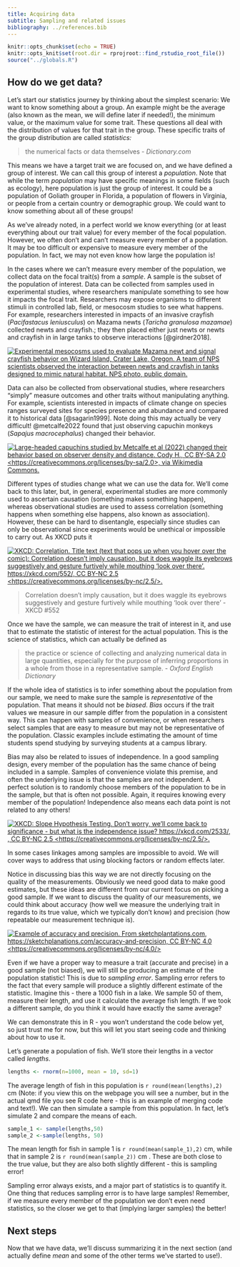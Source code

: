 ```yaml
---
title: Acquiring data
subtitle: Sampling and related issues
bibliography: ../references.bib
---
```


<!-- COMMENT NOT SHOW IN ANY OUTPUT: Code chunk below sets overall defaults for .qmd file; these inlcude showing output by default and looking for files relative to .Rpoj file, not .qmd file, which makes putting filesin different folders easier  -->

```r
knitr::opts_chunk$set(echo = TRUE)
knitr::opts_knit$set(root.dir = rprojroot::find_rstudio_root_file())
source("../globals.R")
```

## How do we get data?

Let's start our statistics journey by thinking about the simplest
scenario: We want to know something about a group. An example might be
the average (also known as the mean, we will define later if needed!),
the minimum value, or the maximum value for some trait. These questions
all deal with the distribution of values for that trait in the group.
These specific traits of the group distribution are called *statistics:*

> the numerical facts or data themselves - *Dictionary.com*

This means we have a target trait we are focused on, and we have defined
a group of interest. We can call this group of interest a *population*.
Note that while the term *population* may have specific meanings in some
fields (such as ecology), here population is just the group of interest.
It could be a population of Goliath grouper in Florida, a population of
flowers in Virginia, or people from a certain country or demographic
group. We could want to know something about all of these groups!

As we've already noted, in a perfect world we know everything (or at
least everything about our trait value) for every member of the focal
population. However, we often don't and can't measure every member of a
population. It may be too difficult or expensive to measure every member
of the population. In fact, we may not even know how large the
population is!

In the cases where we can't measure every member of the population, we
collect data on the focal trait(s) from a *sample*. A sample is the
subset of the population of interest. Data can be collected from samples
used in experimental studies, where researchers manipulate something to
see how it impacts the focal trait. Researchers may expose organisms to
different stimuli in controlled lab, field, or mesocosm studies to see
what happens. For example, researchers interested in impacts of an
invasive crayfish (*Pacifastacus leniusculus*) on Mazama newts (*Taricha
granulosa mazamae*) collected newts and crayfish.; they then placed
either just newts or newts and crayfish in in large tanks to observe
interactions [@girdner2018].

[![Experimental mesocosms used to evaluate Mazama newt and signal
crayfish behavior on Wizard Island, Crater Lake, Oregon. A team of NPS
scientists observed the interaction between newts and crayfish in tanks
designed to mimic natural habitat. NPS photo, public
domain.](https://www.nps.gov/common/uploads/stories/images/nri/20160414/articles/E3D75BF5-1DD8-B71B-0BAA0D9A58F1307A/E3D75BF5-1DD8-B71B-0BAA0D9A58F1307A.jpg){#fig-nps_mesocosm
fig-alt="Image of people filling large black tanks on dock near lake."
fig-align="center"}](https://www.nps.gov/articles/parkscience32_1_5-12_buktenica_et_al_3815.htm)

Data can also be collected from observational studies, where researchers
"simply" measure outcomes and other traits without manipulating
anything. For example, scientists interested in impacts of climate
change on species ranges surveyed sites for species presence and
abundance and compared it to historical data [@sagarin1999]. Note doing
this may actually be very difficult! @metcalfe2022 found that just
observing capuchin monkeys (*Sapajus macrocephalus*) changed their
behavior.

[![Large-headed capuchins studied by Metcalfe et al (2022) changed their
behavior based on observer density and distance. Cody H., CC BY-SA 2.0
\<https://creativecommons.org/licenses/by-sa/2.0\>, via Wikimedia
Commons.](/images/Large-headed_capuchin_(Sapajus_macrocephalus)_1.jpg){fig-alt="A monkey peers into distance while sitting in a tree."
fig-align="center"}](https://commons.wikimedia.org/wiki/File:Large-headed_capuchin_(Sapajus_macrocephalus)_1.jpg)

Different types of studies change what we can use the data for. We'll
come back to this later, but, in general, experimental studies are more
commonly used to ascertain causation (something makes something happen),
whereas observational studies are used to assess correlation (something
happens when something else happens, also known as association).
However, these can be hard to disentangle, especially since studies can
only be observational since experiments would be unethical or impossible
to carry out. As XKCD puts it

[![XKCD: Correlation. Title text (text that pops up when you hover over
the comic): Correlation doesn't imply causation, but it does waggle its
eyebrows suggestively and gesture furtively while mouthing 'look over
there'. https://xkcd.com/552/, CC BY-NC 2.5
\<https://creativecommons.org/licenses/by-nc/2.5/\>.](https://imgs.xkcd.com/comics/correlation.png){#fig-XKCD552
fig-alt="Picture of two stick figures chatting.  One says, \"I used to think correlation implied causation. Then I took a statistics course. Now I don't.\" The other figure responds \"Sounds like the class helped.\", To which the first figure responds, \"Maybe.\""
fig-align="center"}](https://xkcd.com/552/)

> Correlation doesn't imply causation, but it does waggle its eyebrows
> suggestively and gesture furtively while mouthing 'look over there' -
> XKCD #552

Once we have the sample, we can measure the trait of interest in it, and
use that to estimate the statistic of interest for the actual
population. This is the science of statistics, which can actually be
defined as

> the practice or science of collecting and analyzing numerical data in
> large quantities, especially for the purpose of inferring proportions
> in a whole from those in a representative sample. - *Oxford English
> Dictionary*

If the whole idea of statistics is to infer something about the
population from our sample, we need to make sure the sample is
*representative* of the population. That means it should not be
*biased*. *Bias* occurs if the trait values we measure in our sample
differ from the population in a consistent way. This can happen with
samples of convenience, or when researchers select samples that are easy
to measure but may not be representative of the population. Classic
examples include estimating the amount of time students spend studying
by surveying students at a campus library.

Bias may also be related to issues of independence. In a good sampling
design, every member of the population has the same chance of being
included in a sample. Samples of convenience violate this premise, and
often the underlying issue is that the samples are not independent. A
perfect solution is to randomly choose members of the population to be
in the sample, but that is often not possible. Again, it requires
knowing every member of the population! Independence also means each
data point is not related to any others!

[![XKCD: Slope Hypothesis Testing. Don't worry, we'll come back to
significance - but what is the independence issue?
https://xkcd.com/2533/, , CC BY-NC 2.5
\<https://creativecommons.org/licenses/by-nc/2.5/\>.](https://imgs.xkcd.com/comics/slope_hypothesis_testing_2x.png){#fig-XKCD2533
fig-alt="Comic strip where 2 figures discuss relationship between how loud students scream and exam grades."
fig-align="center"}](https://xkcd.com/2533/)

In some cases linkages among samples are impossible to avoid. We will
cover ways to address that using blocking factors or random effects
later.

Notice in discussing bias this way we are not directly focusing on the
quality of the measurements. Obviously we need good data to make good
estimates, but these ideas are different from our current focus on
picking a good sample. If we want to discuss the quality of our
measurements, we could think about accuracy (how well we measure the
underlying trait in regards to its true value, which we typically don't
know) and precision (how repeatable our measurement technique is).

[![Example of accuracy and precision. From sketchplantations.com,
https://sketchplanations.com/accuracy-and-precision, CC BY-NC 4.0
\<https://creativecommons.org/licenses/by-nc/4.0/\>](/images/accuracy_precision.png){fig-alt="Image shows four targets and states accuracy and precision are not the same thing.  The first target shows a wide spread of dots on target (not near each other or center); this is not accurate or precise. The second shows dots close to center of target but all around; this is accurate but not precise. The third target has a tight cluster of dots near one edge; this is precise but not accurate. The final target shows a tight cluster of dots in the center of the targer; this is precise and accurate."}](https://sketchplanations.com/accuracy-and-precision)

Even if we have a proper way to measure a trait (accurate and precise)
in a good sample (not biased), we will still be producing an estimate of
the population statistic! This is due to *sampling error*. Sampling
error refers to the fact that every sample will produce a slightly
different estimate of the statistic. Imagine this - there a 1000 fish in
a lake. We sample 50 of them, measure their length, and use it calculate
the average fish length. If we took a different sample, do you think it
would have exactly the same average?

We can demonstrate this in R - you won't understand the code below yet,
so just trust me for now, but this will let you start seeing code and
thinking about how to use it.

Let's generate a population of fish. We'll store their lengths in a
vector called *lengths*.

```r
lengths <- rnorm(n=1000, mean = 10, sd=1)
```

The average length of fish in this population is
`r round(mean(lengths),2)` cm (Note: if you view this on the webpage you
will see a number, but in the actual qmd file you see R code here - this
is an example of merging code and text!). We can then simulate a sample
from this population. In fact, let's simulate 2 and compare the means of
each.

```r
sample_1 <- sample(lengths,50)
sample_2 <-sample(lengths, 50)
```

The mean length for fish in sample 1 is `r round(mean(sample_1),2)` cm,
while that in sample 2 is `r round(mean(sample_2))` cm . These are both
close to the true value, but they are also both slightly different -
this is sampling error!

Sampling error always exists, and a major part of statistics is to
quantify it. One thing that reduces sampling error is to have large
samples! Remember, if we measure every member of the population we don't
even need statistics, so the closer we get to that (implying larger
samples) the better!

## Next steps

Now that we have data, we'll discuss summarizing it in the next section
(and actually define *mean* and some of the other terms we've started to
use!).
